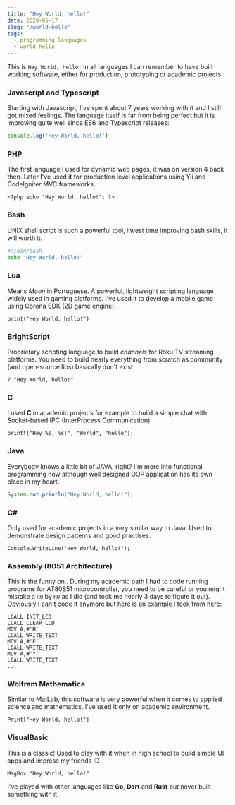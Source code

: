 ```yaml
---
title: "Hey World, hello!"
date: 2020-05-17
slug: "/world-hello"
tags:
  - programming languages
  - world hello
---
```


This is `Hey World, hello!` in all languages I can remember to have built working software, either for production,
prototyping or academic projects.

### Javascript and Typescript
Starting with Javascript, I've spent about 7 years working with it and I still got mixed feelings. The language itself
is far from being perfect but it is improving quite well since ES6 and Typescript releases:
```javascript noLineNumbers
console.log('Hey World, hello!')
```

### PHP
The first language I used for dynamic web pages, it was on version 4 back then. Later I've used it for production level
applications using Yii and CodeIgniter MVC frameworks.
```noLineNumbers
<?php echo "Hey World, hello!"; ?>
```

### Bash
UNIX shell script is such a powerful tool, invest time improving bash skills, it will worth it.
```bash noLineNumbers
#!/bin/bash
echo "Hey World, hello!"
```

### Lua
Means *Moon* in Portuguese. A powerful, lightweight scripting language widely used in gaming platforms. I've used it to
develop a mobile game using Corona SDK (2D game engine):
```noLineNumbers
print("Hey World, hello!")
```

### BrightScript
Proprietary scripting language to build *channels* for Roku TV streaming platforms. You need to build nearly everything
from scratch as community (and open-source libs) basically don't exist.
```
? "Hey World, hello!"
```

### C
I used **C** in academic projects for example to build a simple chat with Socket-based IPC (InterProcess Communication)
```noLineNumbers
printf("Hey %s, %s!", "World", "hello");
```

### Java
Everybody knows a little bit of JAVA, right? I'm more into functional programming now although well designed OOP application
has its own place in my heart.
```java noLineNumbers
System.out.println("Hey World, hello!");
```

### C#
Only used for academic projects in a very similar way to Java. Used to demonstrate design patterns and good practises:
```noLineNumbers
Console.WriteLine("Hey World, hello!");
```

### Assembly (8051 Architecture)
This is the funny on.. During my academic path I had to code running programs for AT80S51 microcontroller, you need to be
careful or you might mistake a `R0` by `RO` as I did (and took me nearly 3 days to figure it out). Obviously
I can't code it anymore but here is an example I took from [here](http://www.8051projects.info/lcd3.php):
```
LCALL INIT_LCD
LCALL CLEAR_LCD
MOV A,#'H'
LCALL WRITE_TEXT
MOV A,#'E'
LCALL WRITE_TEXT
MOV A,#'Y'
LCALL WRITE_TEXT
...
```

### Wolfram Mathematica
Similar to MatLab, this software is very powerful when it comes to applied science and mathematics. I've used it only
on academic environment.
```noLineNumbers
Print["Hey World, hello!"]
```

### VisualBasic
This is a classic! Used to play with it when in high school to build simple UI apps and impress my friends :D
```noLineNumbers
MsgBox "Hey World, hello!"
```

I've played with other languages like **Go**, **Dart** and **Rust** but never built something with it.

